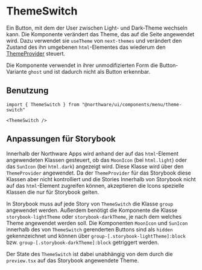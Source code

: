 
<Meta of={ThemeSwitchStories} />

# ThemeSwitch

Ein Button, mit dem der User zwischen Light- und Dark-Theme wechseln kann.
Die Komponente verändert das Theme, das auf die Seite angewendet wird.
Dazu verwendet sie `useTheme` von `next-themes` und verändert den Zustand des ihn umgebenen `html`-Elementes das wiederum den [ThemeProvider](?path=/docs/components-providers-themeprovider--docs) steuert.

Die Komponente verwendet in ihrer unmodifizierten Form die Button-Variante `ghost` und ist dadurch nicht als Button erkennbar.

<ShadcnDocs path="dark-mode/next#add-a-mode-toggle" />
<ViewSource path="components/menu/theme-switch.tsx" />

<Canvas of={ThemeSwitchStories.Light} />
<Controls of={ThemeSwitchStories.Light} />

## Benutzung

```tsx
import { ThemeSwitch } from "@northware/ui/components/menu/theme-switch"

<ThemeSwitch />
```

<Stories />

## Anpassungen für Storybook

Innerhalb der Northware Apps wird anhand der auf das `html`-Element angewendeten Klassen gesteuert, ob das `MoonIcon` (bei `html.light`) oder das `SunIcon` (bei `html.dark`) angezeigt wird. Diese Klasse wird über den `ThemeProvider` angewendet.
Da der `ThemeProvider` für das Storybook diese Klassen aber nicht kontrolliert und die Stories Innerhalb von Storybook nicht auf das `html`-Element zugreifen können, akzeptieren die Icons spezielle Klassen die nur für Storybook gelten.

In Storybook muss auf jede Story von `ThemeSwitch` die Klasse `group` angewendet werden. Außerdem benötigt die Komponente die Klasse `storybook-lightTheme` oder `storybook-darkTheme`, je nach dem welches Theme angewendet werden soll.
Die Komponenten `MoonIcon` und `SunIcon` innerhalb des von `ThemeSwitch` gerenderten Buttons sind als `hidden` gekennzeichnet und können über `group-[.storybook-lightTheme]:block` bzw. `group-[.storybook-darkTheme]:block` getriggert werden.

Der State des `ThemeSwitch` ist dabei unabhängig von dem durch die `preview.tsx` auf das Storybook angewendete Theme.